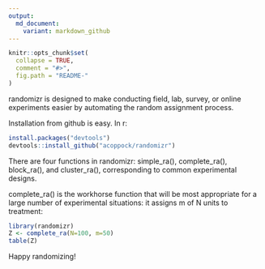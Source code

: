 ```yaml
---
output:
  md_document:
    variant: markdown_github
---
```


<!-- README.md is generated from README.Rmd. Please edit that file -->

```r
knitr::opts_chunk$set(
  collapse = TRUE,
  comment = "#>",
  fig.path = "README-"
)
```

randomizr is designed to make conducting field, lab, survey, or online experiments easier by automating the random assignment process.  

Installation from github is easy.  In r:

```r
install.packages("devtools")
devtools::install_github("acoppock/randomizr")
```

There are four functions in randomizr: simple_ra(), complete_ra(), block_ra(), and cluster_ra(), corresponding to common experimental designs. 

complete_ra() is the workhorse function that will be most appropriate for a large number of experimental situations: it assigns m of N units to treatment:

```r
library(randomizr)
Z <- complete_ra(N=100, m=50)
table(Z)
```

Happy randomizing!
